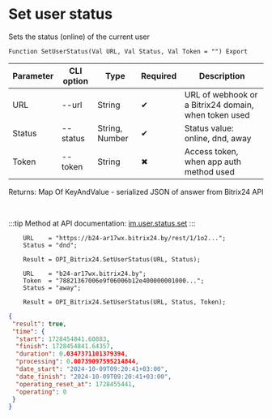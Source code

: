 ﻿---
sidebar_position: 18
---


# Set user status
 Sets the status (online) of the current user



`Function SetUserStatus(Val URL, Val Status, Val Token = "") Export`

  | Parameter | CLI option | Type | Required | Description |
  |-|-|-|-|-|
  | URL | --url | String | &#x2714; | URL of webhook or a Bitrix24 domain, when token used |
  | Status | --status | String, Number | &#x2714; | Status value: online, dnd, away |
  | Token | --token | String | &#x2716; | Access token, when app auth method used |

  
  Returns:  Map Of KeyAndValue - serialized JSON of answer from Bitrix24 API

<br/>

:::tip
Method at API documentation: [im.user.status.set](https://dev.1c-bitrix.ru/learning/course/index.php?COURSE_ID=93&LESSON_ID=11499)
:::
<br/>


```bsl title="1C:Enterprise/OneScript code example"
    URL    = "https://b24-ar17wx.bitrix24.by/rest/1/1o2...";
    Status = "dnd";

    Result = OPI_Bitrix24.SetUserStatus(URL, Status);

    URL    = "b24-ar17wx.bitrix24.by";
    Token  = "78821367006e9f06006b12e400000001000...";
    Status = "away";

    Result = OPI_Bitrix24.SetUserStatus(URL, Status, Token);
```
 



```json title="Result"
{
 "result": true,
 "time": {
  "start": 1728454841.60883,
  "finish": 1728454841.64357,
  "duration": 0.0347371101379394,
  "processing": 0.00739097595214844,
  "date_start": "2024-10-09T09:20:41+03:00",
  "date_finish": "2024-10-09T09:20:41+03:00",
  "operating_reset_at": 1728455441,
  "operating": 0
 }
}
```
